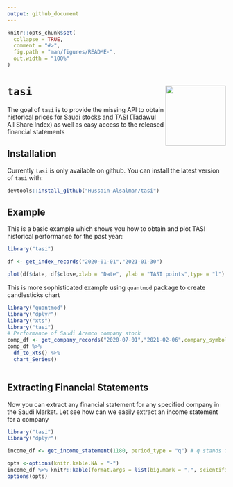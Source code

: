 ```yaml
---
output: github_document
---
```


<!-- README.md is generated from README.Rmd. Please edit that file -->

```r
knitr::opts_chunk$set(
  collapse = TRUE,
  comment = "#>",
  fig.path = "man/figures/README-",
  out.width = "100%"
)
```

# `tasi` <img src="inst/figures/tasi_logo.png" align="right" height="139"/>

<!-- badges: start -->
<!-- badges: end -->

The goal of `tasi` is to provide the missing API to obtain historical prices for Saudi stocks and TASI (Tadawul All Share Index) as well as easy access to the released financial statements

## Installation

Currently `tasi` is only available on github. You can install the latest version of `tasi` with:

``` r
devtools::install_github("Hussain-Alsalman/tasi")
```

## Example

This is a basic example which shows you how to obtain and plot  TASI historical performance for the past year:

```r
library("tasi")

df <- get_index_records("2020-01-01","2021-01-30")

plot(df$date, df$close,xlab = "Date", ylab = "TASI points",type = "l")

```

This is more sophisticated example using `quantmod` package to create candlesticks chart

```r
library("quantmod")
library("dplyr")
library("xts")
library("tasi")
# Performance of Saudi Aramco company stock 
comp_df <- get_company_records("2020-07-01","2021-02-06",company_symbol = 2222)
comp_df %>%
  df_to_xts() %>% 
  chart_Series()
  
```

## Extracting Financial Statements

Now you can extract any financial statement for any specified company in the Saudi Market. Let see how can we easily extract an income statement for a company

```r
library("tasi")
library("dplyr")

income_df <- get_income_statement(1180, period_type = "q") # q stands for quarterly.

opts <-options(knitr.kable.NA = "-")
income_df %>% knitr::kable(format.args = list(big.mark = ",", scientific = FALSE))
options(opts)
```

